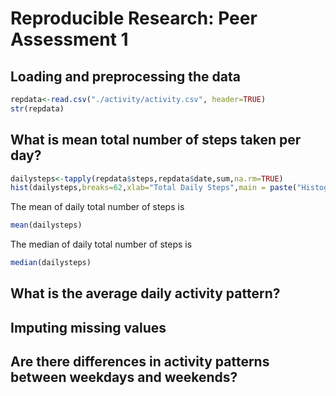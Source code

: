 # Reproducible Research: Peer Assessment 1


## Loading and preprocessing the data
```r
repdata<-read.csv("./activity/activity.csv", header=TRUE)
str(repdata)
```


## What is mean total number of steps taken per day?
```r
dailysteps<-tapply(repdata$steps,repdata$date,sum,na.rm=TRUE)
hist(dailysteps,breaks=62,xlab="Total Daily Steps",main = paste("Histogram of Total Daily Steps"),)
```
The mean of daily total number of steps is
```r
mean(dailysteps)
```

The median of daily total number of steps is
```r
median(dailysteps)
```

## What is the average daily activity pattern?



## Imputing missing values



## Are there differences in activity patterns between weekdays and weekends?
